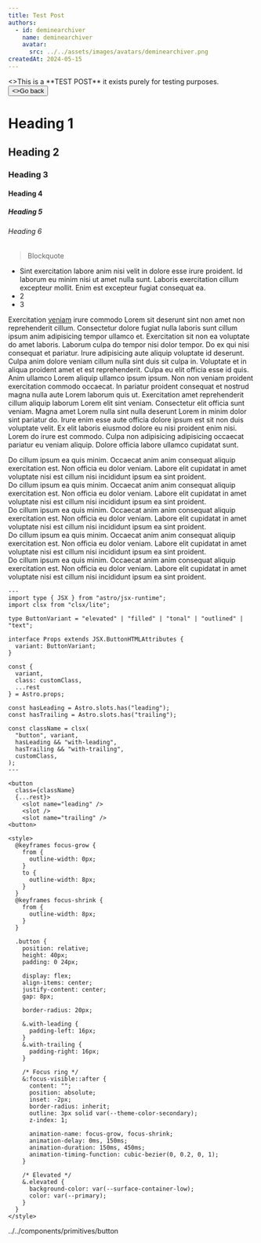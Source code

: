 ```yaml
---
title: Test Post
authors:
  - id: deminearchiver
    name: deminearchiver
    avatar:
      src: ../../assets/images/avatars/deminearchiver.png
createdAt: 2024-05-15
---
```




<Aside variant="caution">
  <>This is a **TEST POST** it exists purely for testing purposes.</>
  <Button
    slot="action"
    variant="error"
    class="not-content"
    href="/blog">
      <ArrowBackIcon slot="leading" width={18} height={18} />
      <>Go back</>
  </Button>
</Aside>


# Heading 1
## Heading 2
### Heading 3
#### Heading 4
##### Heading 5
###### Heading 6

> Blockquote

- Sint exercitation labore anim nisi velit in dolore esse irure proident. Id laborum eu minim nisi ut amet nulla sunt. Laboris exercitation cillum excepteur mollit. Enim est excepteur fugiat consequat ea.
- 2
- 3

Exercitation [veniam](/) irure commodo Lorem sit deserunt sint non amet non reprehenderit cillum. Consectetur dolore fugiat nulla laboris sunt cillum ipsum anim adipisicing tempor ullamco et. Exercitation sit non ea voluptate do amet laboris. Laborum culpa do tempor nisi dolor tempor.
Do ex qui nisi consequat et pariatur. Irure adipisicing aute aliquip voluptate id deserunt. Culpa anim dolore veniam cillum nulla sint duis sit culpa in.
Voluptate et in aliqua proident amet et est reprehenderit. Culpa eu elit officia esse id quis. Anim ullamco Lorem aliquip ullamco ipsum ipsum. Non non veniam proident exercitation commodo occaecat.
In pariatur proident consequat et nostrud magna nulla aute Lorem laborum quis ut. Exercitation amet reprehenderit cillum aliquip laborum Lorem elit sint veniam. Consectetur elit officia sunt veniam. Magna amet Lorem nulla sint nulla deserunt Lorem in minim dolor sint pariatur do.
Irure enim esse aute officia dolore ipsum est sit non duis voluptate velit. Ex elit laboris eiusmod dolore eu nisi proident enim nisi. Lorem do irure est commodo. Culpa non adipisicing adipisicing occaecat pariatur eu veniam aliquip. Dolore officia labore ullamco cupidatat sunt.

<Aside variant="note">
  Do cillum ipsum ea quis minim. Occaecat anim anim consequat aliquip exercitation est. Non officia eu dolor veniam. Labore elit cupidatat in amet voluptate nisi est cillum nisi incididunt ipsum ea sint proident.
</Aside>
<Aside variant="tip">
  Do cillum ipsum ea quis minim. Occaecat anim anim consequat aliquip exercitation est. Non officia eu dolor veniam. Labore elit cupidatat in amet voluptate nisi est cillum nisi incididunt ipsum ea sint proident.
</Aside>
<Aside variant="important">
  Do cillum ipsum ea quis minim. Occaecat anim anim consequat aliquip exercitation est. Non officia eu dolor veniam. Labore elit cupidatat in amet voluptate nisi est cillum nisi incididunt ipsum ea sint proident.
</Aside>
<Aside variant="warning">
  Do cillum ipsum ea quis minim. Occaecat anim anim consequat aliquip exercitation est. Non officia eu dolor veniam. Labore elit cupidatat in amet voluptate nisi est cillum nisi incididunt ipsum ea sint proident.
</Aside>
<Aside variant="caution">
  Do cillum ipsum ea quis minim. Occaecat anim anim consequat aliquip exercitation est. Non officia eu dolor veniam. Labore elit cupidatat in amet voluptate nisi est cillum nisi incididunt ipsum ea sint proident.
</Aside>


```astro title="Button.astro
---
import type { JSX } from "astro/jsx-runtime";
import clsx from "clsx/lite";

type ButtonVariant = "elevated" | "filled" | "tonal" | "outlined" | "text";

interface Props extends JSX.ButtonHTMLAttributes {
  variant: ButtonVariant;
}

const {
  variant,
  class: customClass,
  ...rest
} = Astro.props;

const hasLeading = Astro.slots.has("leading");
const hasTrailing = Astro.slots.has("trailing");

const className = clsx(
  "button", variant,
  hasLeading && "with-leading",
  hasTrailing && "with-trailing",
  customClass,
);
---

<button
  class={className}
  {...rest}>
    <slot name="leading" />
    <slot />
    <slot name="trailing" />
<button>

<style>
  @keyframes focus-grow {
    from {
      outline-width: 0px;
    }
    to {
      outline-width: 8px;
    }
  }
  @keyframes focus-shrink {
    from {
      outline-width: 8px;
    }
  }

  .button {
    position: relative;
    height: 40px;
    padding: 0 24px;

    display: flex;
    align-items: center;
    justify-content: center;
    gap: 8px;

    border-radius: 20px;

    &.with-leading {
      padding-left: 16px;
    }
    &.with-trailing {
      padding-right: 16px;
    }

    /* Focus ring */
    &:focus-visible::after {
      content: "";
      position: absolute;
      inset: -2px;
      border-radius: inherit;
      outline: 3px solid var(--theme-color-secondary);
      z-index: 1;

      animation-name: focus-grow, focus-shrink;
      animation-delay: 0ms, 150ms;
      animation-duration: 150ms, 450ms;
      animation-timing-function: cubic-bezier(0, 0.2, 0, 1);
    }

    /* Elevated */
    &.elevated {
      background-color: var(--surface-container-low);
      color: var(--primary);
    }
  }
</style>
```
../../components/primitives/button
